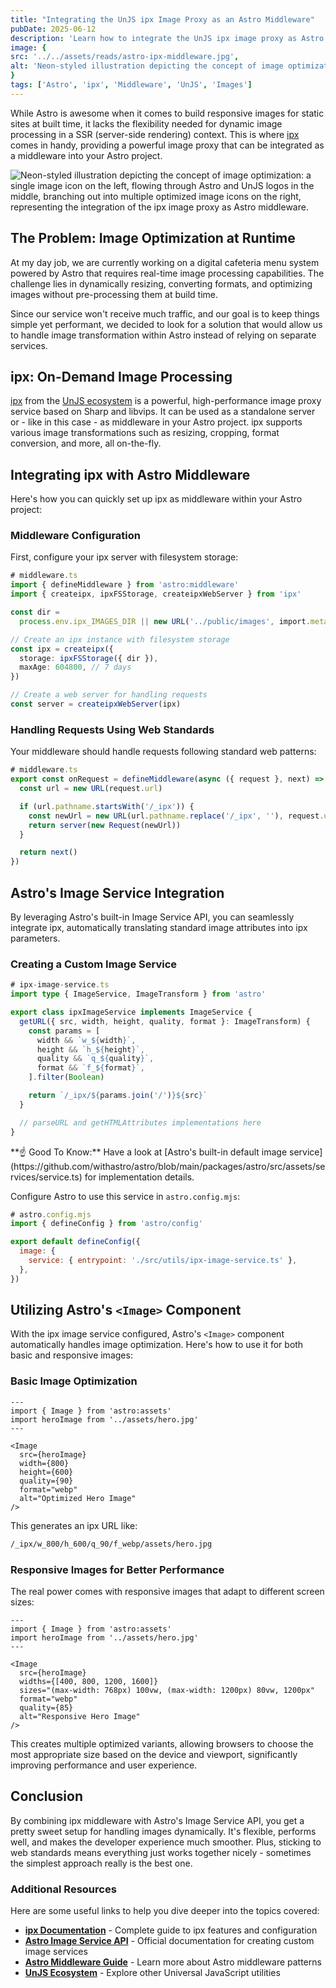 ```yaml
---
title: "Integrating the UnJS ipx Image Proxy as an Astro Middleware"
pubDate: 2025-06-12
description: 'Learn how to integrate the UnJS ipx image proxy as Astro middleware for dynamic image processing in SSR contexts.'
image: {
src: '../../assets/reads/astro-ipx-middleware.jpg',
alt: 'Neon-styled illustration depicting the concept of image optimization: a single image icon on the left, flowing through Astro and UnJS logos in the middle, branching out into multiple optimized image icons on the right, representing the integration of the ipx image proxy as Astro middleware.',
}
tags: ['Astro', 'ipx', 'Middleware', 'UnJS', 'Images']
---
```



While Astro is awesome when it comes to build responsive images for static sites at built time, it lacks the flexibility needed for dynamic image processing in a SSR (server-side rendering) context. This is where [ipx](https://unjs.io/packages/ipx) comes in handy, providing a powerful image proxy that can be integrated as a middleware into your Astro project.

<Image
  src={coverImage}
  alt="Neon-styled illustration depicting the concept of image optimization: a single image icon on the left, flowing through Astro and UnJS logos in the middle, branching out into multiple optimized image icons on the right, representing the integration of the ipx image proxy as Astro middleware."
  caption="Dynamic image optimization with ipx middleware and Astro's Image Service API."
  lazy={false}
/>

## The Problem: Image Optimization at Runtime

At my day job, we are currently working on a digital cafeteria menu system powered by Astro that requires real-time image processing capabilities. The challenge lies in dynamically resizing, converting formats, and optimizing images without pre-processing them at build time.

Since our service won't receive much traffic, and our goal is to keep things simple yet performant, we decided to look for a solution that would allow us to handle image transformation within Astro instead of relying on separate services.

## ipx: On-Demand Image Processing

[ipx](https://unjs.io/packages/ipx) from the [UnJS ecosystem](https://unjs.io) is a powerful, high-performance image proxy service based on Sharp and libvips. It can be used as a standalone server or - like in this case - as middleware in your Astro project. ipx supports various image transformations such as resizing, cropping, format conversion, and more, all on-the-fly.

## Integrating ipx with Astro Middleware

Here's how you can quickly set up ipx as middleware within your Astro project:

### Middleware Configuration

First, configure your ipx server with filesystem storage:

```ts wrap {8-11,14-15}
# middleware.ts
import { defineMiddleware } from 'astro:middleware'
import { createipx, ipxFSStorage, createipxWebServer } from 'ipx'

const dir =
  process.env.ipx_IMAGES_DIR || new URL('../public/images', import.meta.url).pathname

// Create an ipx instance with filesystem storage
const ipx = createipx({
  storage: ipxFSStorage({ dir }),
  maxAge: 604800, // 7 days
})

// Create a web server for handling requests
const server = createipxWebServer(ipx)
```

### Handling Requests Using Web Standards

Your middleware should handle requests following standard web patterns:

```ts wrap {7}
# middleware.ts
export const onRequest = defineMiddleware(async ({ request }, next) => {
  const url = new URL(request.url)

  if (url.pathname.startsWith('/_ipx')) {
    const newUrl = new URL(url.pathname.replace('/_ipx', ''), request.url)
    return server(new Request(newUrl))
  }

  return next()
})
```

## Astro's Image Service Integration

By leveraging Astro's built-in Image Service API, you can seamlessly integrate ipx, automatically translating standard image attributes into ipx parameters.

### Creating a Custom Image Service

```ts
# ipx-image-service.ts
import type { ImageService, ImageTransform } from 'astro'

export class ipxImageService implements ImageService {
  getURL({ src, width, height, quality, format }: ImageTransform) {
    const params = [
      width && `w_${width}`,
      height && `h_${height}`,
      quality && `q_${quality}`,
      format && `f_${format}`,
    ].filter(Boolean)

    return `/_ipx/${params.join('/')}${src}`
  }

  // parseURL and getHTMLAttributes implementations here
}
```

<Note>
  **☝️ Good To Know:** Have a look at [Astro's built-in default image
  service](https://github.com/withastro/astro/blob/main/packages/astro/src/assets/services/service.ts)
  for implementation details.
</Note>

Configure Astro to use this service in `astro.config.mjs`:

```js {6}
# astro.config.mjs
import { defineConfig } from 'astro/config'

export default defineConfig({
  image: {
    service: { entrypoint: './src/utils/ipx-image-service.ts' },
  },
})
```

## Utilizing Astro's `<Image>` Component

With the ipx image service configured, Astro's `<Image>` component automatically handles image optimization. Here's how to use it for both basic and responsive images:

### Basic Image Optimization

```astro title="basic-image.astro"
---
import { Image } from 'astro:assets'
import heroImage from '../assets/hero.jpg'
---

<Image
  src={heroImage}
  width={800}
  height={600}
  quality={90}
  format="webp"
  alt="Optimized Hero Image"
/>
```

This generates an ipx URL like:

```html
/_ipx/w_800/h_600/q_90/f_webp/assets/hero.jpg
```

### Responsive Images for Better Performance

The real power comes with responsive images that adapt to different screen sizes:

```astro title="responsive-hero.astro"
---
import { Image } from 'astro:assets'
import heroImage from '../assets/hero.jpg'
---

<Image
  src={heroImage}
  widths={[400, 800, 1200, 1600]}
  sizes="(max-width: 768px) 100vw, (max-width: 1200px) 80vw, 1200px"
  format="webp"
  quality={85}
  alt="Responsive Hero Image"
/>
```

This creates multiple optimized variants, allowing browsers to choose the most appropriate size based on the device and viewport, significantly improving performance and user experience.

## Conclusion

By combining ipx middleware with Astro's Image Service API, you get a pretty sweet setup for handling images dynamically. It's flexible, performs well, and makes the developer experience much smoother. Plus, sticking to web standards means everything just works together nicely - sometimes the simplest approach really is the best one.

### Additional Resources

Here are some useful links to help you dive deeper into the topics covered:

- **[ipx Documentation](https://unjs.io/packages/ipx)** - Complete guide to ipx features and configuration
- **[Astro Image Service API](https://docs.astro.build/en/reference/image-service-reference/)** - Official documentation for creating custom image services
- **[Astro Middleware Guide](https://docs.astro.build/en/guides/middleware/)** - Learn more about Astro middleware patterns
- **[UnJS Ecosystem](https://unjs.io)** - Explore other Universal JavaScript utilities
